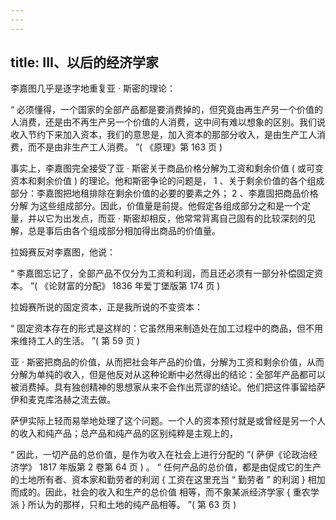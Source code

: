 ```yaml
---
---
---
```

title: III、以后的经济学家
---




李嘉图几乎是逐字地重复亚 · 斯密的理论：

 “ 必须懂得，一个国家的全部产品都是要消费掉的，但究竟由再生产另一个价值的人消费，还是由不再生产另一个价值的人消费，这中间有难以想象的区别。我们说收入节约下来加入资本，我们的意思是，加入资本的那部分收入，是由生产工人消费，而不是由非生产工人消费。 ”( 《原理》第 163 页 )

事实上，李嘉图完全接受了亚 · 斯密关于商品价格分解为工资和剩余价值 ( 或可变资本和剩余价值 ) 的理论。他和斯密争论的问题是， 1 、关于剩余价值的各个组成部分：李嘉图把地租排除在剩余价值的必要的要素之外； 2 、李嘉固把商品价格 分解 为这些组成部分。因此，价值量是前提。他假定各组成部分之和是一个定量，并以它为出发点，而亚 · 斯密却相反，他常常背离自己固有的比较深刻的见解，总是事后由各个组成部分相加得出商品的价值量。

拉姆赛反对李嘉图，他说：

 “ 李嘉图忘记了，全部产品不仅分为工资和利润，而且还必须有一部分补偿固定资本。 ”( 《论财富的分配》 1836 年爱丁堡版第 174 页 )

拉姆赛所说的固定资本，正是我所说的不变资本：

 “ 固定资本存在的形式是这样的：它虽然用来制造处在加工过程中的商品，但不用来维持工人的生活。 ”( 第 59 页 )

亚 · 斯密把商品的价值，从而把社会年产品的价值，分解为工资和剩余价值，从而分解为单纯的收入，但是他反对从这种论断中必然得出的结论：全部年产品都可以被消费掉。具有独创精神的思想家从来不会作出荒谬的结论。他们把这件事留给萨伊和麦克库洛赫之流去做。

萨伊实际上轻而易举地处理了这个问题。一个人的资本预付就是或曾经是另一个人的收入和纯产品；总产品和纯产品的区别纯粹是主观上的，

“ 因此，一切产品的总价值，是作为收入在社会上进行分配的 ”( 萨伊《论政治经济学》 1817 年版第 2 卷第 64 页 ) 。 “ 任何产品的总价值，都是由促成它的生产的土地所有者、资本家和勤劳者的利润 { 工资在这里充当 “ 勤劳者 ” 的利润 } 相加而成的。因此，社会的收入和生产的总价值 相等，而不象某派经济学家 { 重农学派 } 所认为的那样，只和土地的纯产品相等。 ”( 第 63 页 )